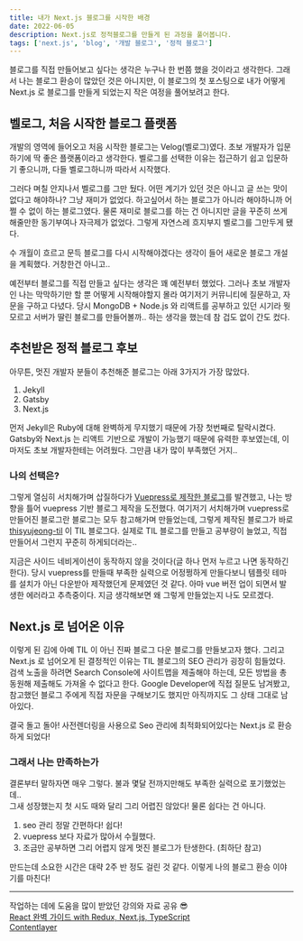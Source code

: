 ```yaml
---
title: 내가 Next.js 블로그를 시작한 배경
date: 2022-06-05
description: Next.js로 정적블로그를 만들게 된 과정을 풀어봅니다.
tags: ['next.js', 'blog', '개발 블로그', '정적 블로그']
---
```


블로그를 직접 만들어보고 싶다는 생각은 누구나 한 번쯤 했을 것이라고 생각한다. 그래서 나는 블로그 환승이 많았던 것은 아니지만, 이 블로그의 첫 포스팅으로
내가 어떻게 Next.js 로 블로그를 만들게 되었는지 작은 여정을 풀어보려고 한다.

## 벨로그, 처음 시작한 블로그 플랫폼

개발의 영역에 들어오고 처음 시작한 블로그는 Velog(벨로그)였다. 초보 개발자가 입문하기에 딱 좋은 플랫폼이라고 생각한다.
벨로그를 선택한 이유는 접근하기 쉽고 입문하기 좋으니까, 다들 벨로그하니까 따라서 시작했다.

그러다 며칠 안지나서 벨로그를 그만 뒀다. 어떤 계기가 있던 것은 아니고 글 쓰는 맛이 없다고 해야하나? 그냥 재미가 없었다. 하고싶어서 하는 블로그가 아니라 해야하니까 어쩔 수 없이 하는 블로그였다. 물론 재미로 블로그를 하는 건 아니지만 글을 꾸준히 쓰게 해줄만한 동기부여나 자극제가 없었다. 그렇게 자연스레 흐지부지 벨로그를 그만두게 됐다.

수 개월이 흐르고 문득 블로그를 다시 시작해야겠다는 생각이 들어 새로운 블로그 개설을 계획했다. 거창한건 아니고..

예전부터 블로그를 직접 만들고 싶다는 생각은 꽤 예전부터 했었다. 그러나 초보 개발자인 나는 막막하기만 할 뿐 어떻게 시작해야할지 몰라 여기저기 커뮤니티에 질문하고, 자문을 구하고 다녔다.
당시 MongoDB + Node.js 와 리액트를 공부하고 있던 시기라 뭣 모르고 서버가 딸린 블로그를 만들어볼까.. 하는 생각을 했는데 참 겁도 없이 간도 컸다.

## 추천받은 정적 블로그 후보

아무튼, 멋진 개발자 분들이 추천해준 블로그는 아래 3가지가 가장 많았다.

1. Jekyll
2. Gatsby
3. Next.js

먼저 Jekyll은 Ruby에 대해 완벽하게 무지했기 때문에 가장 첫번째로 탈락시켰다.  
Gatsby와 Next.js 는 리액트 기반으로 개발이 가능했기 때문에 유력한 후보였는데, 이 마저도 초보 개발자한테는 어려웠다. 그만큼 내가 많이 부족했던 거지..

### 나의 선택은?

그렇게 열심히 서치해가며 삽질하다가 [Vuepress로 제작한 블로그](https://kyounghwan01.github.io/blog/React/)를 발견했고, 나는 방향을 틀어 vuepress 기반 블로그 제작을 도전했다. 여기저기 서치해가며 vuepress로 만들어진 블로그란 블로그는 모두 참고해가며 만들었는데, 그렇게 제작된 블로그가 바로 [thisyujeong-til](https://thisyujeong.github.io/TIL/) 이 TIL 블로그다. 실제로 TIL 블로그를 만들고 공부량이 늘었고, 직접 만들어서 그런지 꾸준히 하게되더라는..

지금은 사이드 네비게이션이 동작하지 않을 것이다(글 하나 먼저 누르고 나면 동작하긴 한다). 당시 vuepress를 만들때 부족한 실력으로 어정쩡하게 만들다보니 템플릿 테마를 설치가 아닌 다운받아 제작했던게 문제였던 것 같다. 아마 vue 버전 업이 되면서 발생한 에러라고 추측중이다. 지금 생각해보면 왜 그렇게 만들었는지 나도 모르겠다.

## Next.js 로 넘어온 이유

이렇게 된 김에 아예 TIL 이 아닌 진짜 블로그 다운 블로그를 만들보고자 했다. 그리고 Next.js 로 넘어오게 된 결정적인 이유는 TIL 블로그의 SEO 관리가 굉장히 힘들었다. 검색 노출을 하려면 Search Console에 사이트맵을 제출해야 하는데, 모든 방법을 총 동원해 제출해도 가져올 수 없다고 한다. Google Developer에 직접 질문도 남겨봤고, 참고했던 블로그 주에게 직접 자문을 구해보기도 했지만 아직까지도 그 상태 그대로 남아있다.

결국 돌고 돌아! 사전렌더링을 사용으로 Seo 관리에 최적화되어있다는 Next.js 로 환승하게 되었다!

### 그래서 나는 만족하는가

결론부터 말하자면 매우 그렇다. 불과 몇달 전까지만해도 부족한 실력으로 포기했었는데..  
그새 성장했는지 첫 시도 때와 달리 그리 어렵진 않았다! 물론 쉽다는 건 아니다.

1. seo 관리 정말 간편하다! 쉽다!
2. vuepress 보다 자료가 많아서 수월했다.
3. 조금만 공부하면 그리 어렵지 않게 멋진 블로그가 탄생한다. (최하단 참고)

만드는데 소요한 시간은 대략 2주 반 정도 걸린 것 같다. 이렇게 나의 블로그 환승 이야기를 마친다!

---

작업하는 데에 도움을 많이 받았던 강의와 자료 공유 😎  
[React 완벽 가이드 with Redux, Next.js, TypeScript](https://www.udemy.com/course/best-react/)  
[Contentlayer](https://github.com/contentlayerdev/contentlayer#who-is-using-contentlayer)
